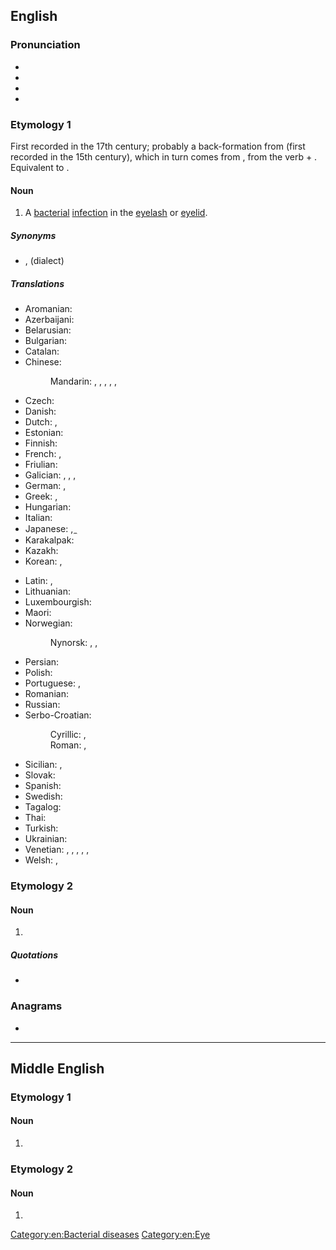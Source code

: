 ==English==
{{wikipedia}}

===Pronunciation===
* {{IPA|en|/ˈstaɪ/}}
* {{audio|en|LL-Q1860 (eng)-Vealhurl-stye.wav|Audio (Southern England)}}
* {{rhymes|en|aɪ|s=1}}
* {{homophones|en|sty}}

===Etymology 1===
First recorded in the 17th century; probably a back-formation from {{der|en|enm|styanye}} (first recorded in the 15th century), which in turn comes from {{der|en|ang|stīgend|t=a small tumour on the edge of the eyelid, stye}}, from the verb {{m|ang|stīgan|t=to climb, ascend, rise}} + {{der|en|enm|eie|t=eye}}. Equivalent to {{af|en|sty|eye|nocat=1}}.

====Noun====
{{en-noun}}

# {{lb|en|disease}} A [[bacterial]] [[infection]] in the [[eyelash]] or [[eyelid]].

=====Synonyms=====
* {{l|en|hordeolum}}, {{l|en|powk}} (dialect)

=====Translations=====
{{trans-top|bacterial infection of the eyelash or eyelid}}
* Aromanian: {{t|rup|ulcior|m}}
* Azerbaijani: {{t|az|itdirsəyi}}
* Belarusian: {{t|be|ячме́нь|m}}
* Bulgarian: {{t+|bg|ечеми́к|m}}
* Catalan: {{t+|ca|urçol}}
* Chinese:
*: Mandarin: {{t+|cmn|針眼|sc=Hani}}, {{t+|cmn|针眼|tr=zhēnyan|sc=Hani}}, {{t|cmn|偷針眼|sc=Hani}}, {{t|cmn|偷针眼|tr=tōuzhēnyan|sc=Hani}}, {{t+|cmn|麥粒腫|sc=Hani}}, {{t+|cmn|麦粒肿|tr=màilìzhǒng|sc=Hani}}
* Czech: {{t+|cs|ječné zrno|n}}
* Danish: {{t|da|bygkorn}}
* Dutch: {{t+|nl|strontje|n}}, {{t+|nl|stijg|m}}
* Estonian: {{t+|et|odraiva}}
* Finnish: {{t+|fi|näärännäppy}}
* French: {{t+|fr|orgelet|m}}, {{t|fr|compère loriot|m}}
* Friulian: {{t|fur|vuarbit|m}}
* Galician: {{t+|gl|tirizó}}, {{t+|gl|orizó|m}}, {{t|gl|orzón|m}}, {{t+|gl|toromelo|m}}
* German: {{t|de|Hordeolum|n}}, {{t+|de|Gerstenkorn|n}}
* Greek: {{t+|el|κριθαράκι|n}}, {{t+|el|κριθή|f}}
* Hungarian: {{t+|hu|árpa}}
* Italian: {{t+|it|orzaiolo}}
* Japanese: {{t|ja|麦粒腫|tr=ばくりゅうしゅ, bakuryūshu}}, ̼{{t|ja|ものもらい|tr=monomorai}}
* Karakalpak: {{t|kaa|terisken}}
* Kazakh: {{t|kk|теріскен|sc=Cyrl}}
* Korean: {{t+|ko|다래끼}}, {{t|ko|맥립종}}
{{trans-mid}}
* Latin: {{t|la|hordeolus|m}}, {{t|la|varulus|m}}
* Lithuanian: {{t|lt|miežis}}
* Luxembourgish: {{t|lb|Weeschësser|m}}
* Maori: {{t|mi|kiritoi}}
* Norwegian: {{t|no|byggkorn}}
*: Nynorsk: {{t+|nn|sti|m|n}}, {{t|nn|byggkorn|n}}, {{t|nn|hordeolum|n}}
* Persian: {{t+|fa|گل مژه|tr=gul-e muže}}
* Polish: {{t+|pl|jęczmień|m-in}}
* Portuguese: {{t+|pt|hordéolo|m}}, {{t+|pt|terçol|m}}
* Romanian: {{t+|ro|urcior|m}}
* Russian: {{t+|ru|ячме́нь|m}}
* Serbo-Croatian:
*: Cyrillic: {{t|sh|јечменац|m}}, {{t|sh|чмичак|m}}
*: Roman: {{t+|sh|ječmenac|m}}, {{t+|sh|čmičak|m}}
* Sicilian: {{t+|scn|occhialoru|m}}, {{t+|scn|agghialoru|m}}
* Slovak: {{t|sk|jačmenné zrno|n}}
* Spanish: {{t+|es|orzuelo|m}}
* Swedish: {{t+|sv|vagel}}
* Tagalog: {{t|tl|kuliti}}
* Thai: {{t+|th|กุ้งยิง}}
* Turkish: {{t+|tr|arpacık}}
* Ukrainian: {{t+|uk|ячмі́нь|m}}
* Venetian: {{t|vec|orxoło|m}}, {{t|vec|orbioło|m}}, {{t|vec|ruxoło|m}}, {{t|vec|ruxiol}}, {{t|vec|orbegoło}}, {{t|vec|rebegoło}}
* Welsh: {{t|cy|llefrithen|f}} {{qualifier|North}}, {{t|cy|llefelyn|m}} {{qualifier|South}}
{{trans-bottom}}

===Etymology 2===

====Noun====
{{en-noun}}

# {{archaic form of|en|sty}} {{q|shelter for pigs}}

=====Quotations=====
* {{seeCites|en}}

===Anagrams===
* {{anagrams|en|a=esty|Tyes|etys|stey|teys|tyes|yest|yet's|yets}}

[[Category:en:Bacterial diseases]]
[[Category:en:Eye]]

----

==Middle English==

===Etymology 1===

====Noun====
{{head|enm|noun}}

# {{alt form|enm|sty|id=path|t=path}}

===Etymology 2===

====Noun====
{{head|enm|noun}}

# {{alt form|enm|stie|id=ladder|t=ladder}}